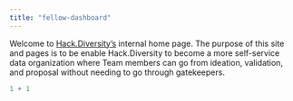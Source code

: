 ```yaml
---
title: "fellow-dashboard"
---
```


Welcome to [Hack.Diversity's](www.hackdiversity.com) internal home page. The purpose of this site and pages is to be enable Hack.Diversity to become a more self-service data organization where Team members can go from ideation, validation, and proposal without needing to go through gatekeepers. 

```r
1 + 1
```
